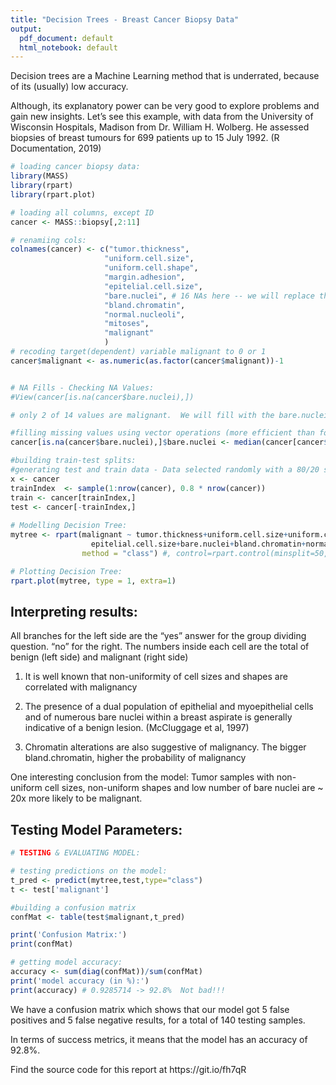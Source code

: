```yaml
---
title: "Decision Trees - Breast Cancer Biopsy Data"
output:
  pdf_document: default
  html_notebook: default
---
```


Decision trees are a Machine Learning method that is underrated, because of its (usually) low accuracy.  

Although, its explanatory power can be very good to explore problems and gain new insights.
Let's see this example, with data from the University of Wisconsin Hospitals, Madison from Dr. William H. Wolberg. He assessed biopsies of breast tumours for 699 patients up to 15 July 1992. (R Documentation, 2019)

```r
# loading cancer biopsy data:
library(MASS)
library(rpart)
library(rpart.plot)

# loading all columns, except ID
cancer <- MASS::biopsy[,2:11]

# renamiing cols:
colnames(cancer) <- c("tumor.thickness",
                     "uniform.cell.size",
                     "uniform.cell.shape",
                     "margin.adhesion",
                     "epitelial.cell.size",
                     "bare.nuclei", # 16 NAs here -- we will replace them by medians
                     "bland.chromatin",
                     "normal.nucleoli",
                     "mitoses",
                     "malignant"
                     )
# recoding target(dependent) variable malignant to 0 or 1
cancer$malignant <- as.numeric(as.factor(cancer$malignant))-1


# NA Fills - Checking NA Values:
#View(cancer[is.na(cancer$bare.nuclei),])

# only 2 of 14 values are malignant.  We will fill with the bare.nuclei median value for benign tumors

#filling missing values using vector operations (more efficient than for loops!)
cancer[is.na(cancer$bare.nuclei),]$bare.nuclei <- median(cancer[cancer$malignant == 0,]$bare.nuclei, na.rm = T)

#building train-test splits:
#generating test and train data - Data selected randomly with a 80/20 split
x <- cancer
trainIndex  <- sample(1:nrow(cancer), 0.8 * nrow(cancer))
train <- cancer[trainIndex,]
test <- cancer[-trainIndex,]
  
# Modelling Decision Tree:
mytree <- rpart(malignant ~ tumor.thickness+uniform.cell.size+uniform.cell.shape+margin.adhesion+
                  epitelial.cell.size+bare.nuclei+bland.chromatin+normal.nucleoli+mitoses+malignant, data = train, 
                method = "class") #, control=rpart.control(minsplit=50, cp=0.013))

# Plotting Decision Tree:
rpart.plot(mytree, type = 1, extra=1)


```

## Interpreting results:

All branches for the left side are the "yes" answer for the group dividing question. "no" for the right.
The numbers inside each cell are the total of benign (left side) and malignant (right side)

1. It is well known that non-uniformity of cell sizes and shapes are correlated with malignancy

2. The presence of a dual population of epithelial and myoepithelial cells and of numerous bare nuclei within a breast aspirate is generally indicative of a benign lesion. (McCluggage et al, 1997)

3. Chromatin alterations are also suggestive of malignancy. The bigger bland.chromatin, higher the probability of malignancy

One interesting conclusion from the model:  Tumor samples with non-uniform cell sizes, non-uniform shapes and low number of bare nuclei are ~ 20x more likely to be malignant.

## Testing Model Parameters:

```r
# TESTING & EVALUATING MODEL:

# testing predictions on the model:
t_pred <- predict(mytree,test,type="class")
t <- test['malignant']

#building a confusion matrix
confMat <- table(test$malignant,t_pred)

print('Confusion Matrix:')
print(confMat)

# getting model accuracy:
accuracy <- sum(diag(confMat))/sum(confMat)
print('model accuracy (in %):')
print(accuracy) # 0.9285714 -> 92.8%  Not bad!!!
```

We have a confusion matrix which shows that our model got 5 false positives and 5 false negative results, for a total of 140 testing samples.

In terms of success metrics, it means that the model has an accuracy of 92.8%.

Find the source code for this report at https://git.io/fh7qR